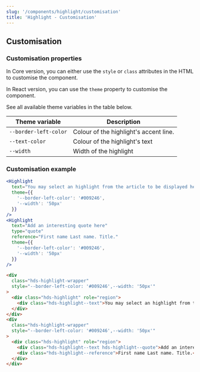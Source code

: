 ```yaml
---
slug: '/components/highlight/customisation'
title: 'Highlight - Customisation'
---
```




## Customisation

### Customisation properties
In Core version, you can either use the `style` or `class` attributes in the HTML to customise the component.

In React version, you can use the `theme` property to customise the component.

See all available theme variables in the table below.

| Theme variable                           | Description                                     |
| ---------------------------------------- | ----------------------------------------------- |
| `--border-left-color`                    | Colour of the highlight's accent line.          |
| `--text-color`                           | Colour of the highlight's text                  |
| `--width`                                | Width of the highlight                          |


### Customisation example
<Playground>


```jsx
<Highlight
  text="You may select an highlight from the article to be displayed here. Select an excerpt that you want the user to pay attention to."
  theme={{
    '--border-left-color': '#009246', 
    '--width': '50px'
  }}
/>
<Highlight
  text="Add an interesting quote here"
  type="quote"
  reference="First name Last name. Title."
  theme={{
    '--border-left-color': '#009246', 
    '--width': '50px'
  }}
/>
```

```html
<div
  class="hds-highlight-wrapper"
  style="--border-left-color: '#009246',--width: '50px'"
>
  <div class="hds-highlight" role="region">
    <div class="hds-highlight--text">You may select an highlight from the article to be displayed here. Select an excerpt that you want the user to pay attention to.</div>
  </div>
</div>
<div 
  class="hds-highlight-wrapper"
  style="--border-left-color: '#009246',--width: '50px'"
>
  <div class="hds-highlight" role="region">
    <div class="hds-highlight--text hds-highlight--quote">Add an interesting quote here</div>
    <div class="hds-highlight--reference">First name Last name. Title.</div>
  </div>
</div>

```

</Playground>
